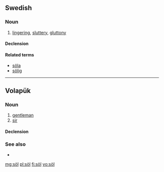 {{also|Appendix:Variations of "sol"}}
==Swedish==

===Noun===
{{sv-noun|g=n}}

# [[lingering]], [[sluttery]], [[gluttony]]

====Declension====
{{sv-noun-unc-irreg-n|2=sölet}}

====Related terms====
* [[söla]]
* [[sölig]]

----

==Volapük==

===Noun===
{{vo-noun}}

# [[gentleman]]
# [[sir]]

====Declension====
{{vo-decl-noun}}

===See also===
* {{l|vo|siör}}

[[mg:söl]]
[[pl:söl]]
[[fi:söl]]
[[vo:söl]]